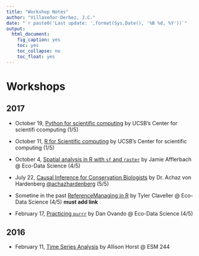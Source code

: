 ```yaml
---
title: "Workshop Notes"
author: "Villaseñor-Derbez, J.C."
date: "`r paste0('Last update: ',format(Sys.Date(), '%B %d, %Y'))`"
output: 
  html_document:
    fig_caption: yes
    toc: yes
    toc_collapse: no
    toc_float: yes
---
```



# Workshops

## 2017

- October 19, [Python for scientific computing](./Python) by UCSB's Center for scientifi ccomputing (1/5)

- October 11, [R for Scientific computing](./R4ScComp/) by UCSB's Center for scientific computing (1/5)

- October 4, [Spatial analysis in R with `sf` and `raster`](./SpatialAnalysisSF/) by Jamie Afflerbach @ Eco-Data Science (4/5)

- July 22, [Causal Inference for Conservation Biologists](./ICCBCausalInference/) by Dr. Achaz von Hardenberg [\@achazhardenberg](https://twitter.com/achazhardenberg) (5/5)

- Sometine in the past [ReferenceManaging in R]() by Tyler Claveller @ Eco-Data Science (4/5) **must add link**

- February 17, [Practicing `purrr`](./LearnPurrr/) by Dan Ovando @ Eco-Data Science (4/5)

## 2016

- February 11, [Time Series Analysis](./TimeSeries/) by Allison Horst @ ESM 244